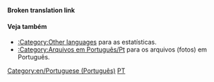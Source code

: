 '''Broken translation link'''{{en/-}}{{en/Bilingual box| Pt
| ''Esta página fornece um índice para a variedade de artigos em português na Wiki OpenTTD.<br/>Artigos que possuem o template {{en/S|Other_languages}} com o parâmetro '' '''<code><nowiki>language_page=pt</nowiki></code>''' ''automaticamente associar aqui.''
| ''This page provides an index for a wide range of '''articles in Portuguese''' in OpenTTD Wiki.<br/>Articles with {{en/S|Other_languages}} template with'' '''<code><nowiki>language_page=pt</nowiki></code>''' ''parameter automatically link here.''}}

====Veja também====
*[[Category/en/Other languages|:Category:Other languages]] para as estatísticas.
*[[Category/pt/Arquivos em Português|:Category:Arquivos em Português/Pt]] para os arquivos (fotos) em Português.


[[Category:en/Portuguese (Português)]][[Category:en/Articles in other languages|PT]]